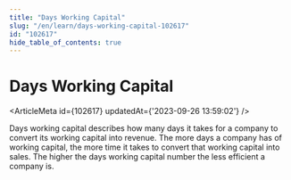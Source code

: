 ```yaml
---
title: "Days Working Capital"
slug: "/en/learn/days-working-capital-102617"
id: "102617"
hide_table_of_contents: true
---
```



# Days Working Capital

<ArticleMeta id={102617} updatedAt={'2023-09-26 13:59:02'} />
<div className='border-solid border-b border-t-0 my-4 border-[var(--ifm-color-gray-300)]' />

Days working capital describes how many days it takes for a company to convert its working capital into revenue. The more days a company has of working capital, the more time it takes to convert that working capital into sales. The higher the days working capital number the less efficient a company is.
